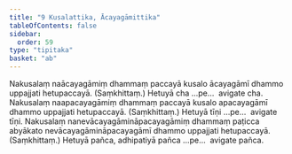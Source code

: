```yaml
---
title: "9 Kusalattika, Ācayagāmittika"
tableOfContents: false
sidebar:
  order: 59
type: "tipitaka"
basket: "ab"
---
```



<DynamicBreadcrumb />

<Division number="13">

<Paragraph number="48">
Nakusalaṃ naācayagāmiṃ dhammaṃ paccayā kusalo ācayagāmī dhammo uppajjati hetupaccayā. (Saṃkhittaṃ.) Hetuyā cha …pe…  avigate cha.
</Paragraph>

<Paragraph number="49">
Nakusalaṃ naapacayagāmiṃ dhammaṃ paccayā kusalo apacayagāmī dhammo uppajjati hetupaccayā. (Saṃkhittaṃ.) Hetuyā tīṇi …pe…  avigate tīṇi.
</Paragraph>

<Paragraph number="50">
Nakusalaṃ nanevācayagāmināpacayagāmiṃ dhammaṃ paṭicca abyākato nevācayagāmināpacayagāmī dhammo uppajjati hetupaccayā. (Saṃkhittaṃ.) Hetuyā pañca, adhipatiyā pañca …pe…  avigate pañca.
</Paragraph>
</Division>